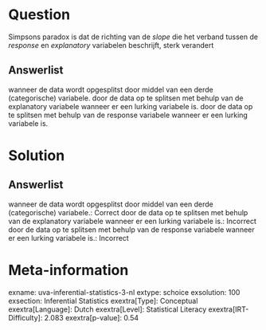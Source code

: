 Question
========

Simpsons paradox is dat de richting van de *slope* die het verband
tussen de *response* en *explanatory* variabelen beschrijft, sterk
verandert

Answerlist
----------

wanneer de data wordt opgesplitst door middel van een derde (categorische) variabele.
door de data op te splitsen met behulp van de explanatory variabele wanneer er een lurking variabele is.
door de data op te splitsen met behulp van de response variabele wanneer er een lurking variabele is.

Solution
========

Answerlist
----------

wanneer de data wordt opgesplitst door middel van een derde (categorische) variabele.: Correct
door de data op te splitsen met behulp van de explanatory variabele wanneer er een lurking variabele is.: Incorrect
door de data op te splitsen met behulp van de response variabele wanneer er een lurking variabele is.: Incorrect

Meta-information
================
exname: uva-inferential-statistics-3-nl
extype: schoice
exsolution: 100
exsection: Inferential Statistics
exextra[Type]: Conceptual
exextra[Language]: Dutch
exextra[Level]: Statistical Literacy
exextra[IRT-Difficulty]: 2.083
exextra[p-value]: 0.54
